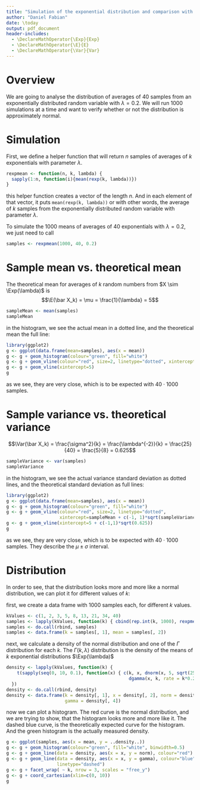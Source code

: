 ```yaml
---
title: "Simulation of the exponential distribution and comparison with the theoretical values"
author: "Daniel Fabian"
date: \today
output: pdf_document
header-includes:
  - \DeclareMathOperator{\Exp}{Exp}
  - \DeclareMathOperator{\E}{E}
  - \DeclareMathOperator{\Var}{Var}
---
```


# Overview

We are going to analyse the distribution of averages of 40 samples from an exponentially distributed random variable with $\lambda = 0.2$. We will run 1000 simulations at a time and want to verify whether or not the distribution is approximately normal.

# Simulation

First, we define a helper function that will return $n$ samples of averages of $k$ exponentials with parameter $\lambda$.

```r
rexpmean <- function(n, k, lambda) {
  sapply(1:n, function(i){mean(rexp(k, lambda))})
}
```

this helper function creates a vector of the length $n$. And in each element of that vector, it puts `mean(rexp(k, lambda))` or with other words, the average of $k$ samples from the exponentially distributed random variable with parameter $\lambda$.

To simulate the 1000 means of averages of 40 exponentials with $\lambda = 0.2$, we just need to call

```r
samples <- rexpmean(1000, 40, 0.2)
```

# Sample mean vs. theoretical mean

The theoretical mean for averages of $k$ random numbers from $X \sim \Exp(\lambda)$ is
$$\E(\bar X_k) = \mu = \frac{1}{\lambda} = 5$$

```r
sampleMean <- mean(samples)
sampleMean
```

in the histogram, we see the actual mean in a dotted line, and the theoretical mean the full line:

```r
library(ggplot2)
g <- ggplot(data.frame(mean=samples), aes(x = mean))
g <- g + geom_histogram(colour="green", fill="white")
g <- g + geom_vline(colour="red", size=2, linetype="dotted", xintercept=sampleMean)
g <- g + geom_vline(xintercept=5)
g
```

as we see, they are very close, which is to be expected with $40 \cdot 1000$ samples.

# Sample variance vs. theoretical variance

$$\Var(\bar X_k) = \frac{\sigma^2}{k} = \frac{\lambda^{-2}}{k} = \frac{25}{40} = \frac{5}{8} = 0.625$$

```r
sampleVariance <- var(samples)
sampleVariance
```

in the histogram, we see the actual variance standard deviation as dotted lines, and the theoretical standard deviation as full lines:

```r
library(ggplot2)
g <- ggplot(data.frame(mean=samples), aes(x = mean))
g <- g + geom_histogram(colour="green", fill="white")
g <- g + geom_vline(colour="red", size=2, linetype="dotted",
                    xintercept=sampleMean + c(-1, 1)*sqrt(sampleVariance))
g <- g + geom_vline(xintercept=5 + c(-1,1)*sqrt(0.625))
g
```

as we see, they are very close, which is to be expected with $40 \cdot 1000$ samples. They describe the $\mu \pm \sigma$ interval.

# Distribution

In order to see, that the distribution looks more and more like a normal distribution, we can plot it for different values of $k$:

first, we create a data frame with 1000 samples each, for different $k$ values.

```r
kValues <- c(1, 2, 3, 5, 8, 13, 21, 34, 40)
samples <- lapply(kValues, function(k) { cbind(rep.int(k, 1000), rexpmean(1000, k, 0.2)) })
samples <- do.call(rbind, samples)
samples <- data.frame(k = samples[, 1], mean = samples[, 2])
```

next, we calculate a density of the normal distribution and one of the $\Gamma$ distribution for each $k$. The $\Gamma(k,\lambda)$ distribution is the density of the means of $k$ exponential distributions $\Exp(\lambda)$

```r
density <- lapply(kValues, function(k) { 
    t(sapply(seq(0, 10, 0.1), function(x) { c(k, x, dnorm(x, 5, sqrt(25 / k)),
                                              dgamma(x, k, rate = k*0.2)) }))
  })
density <- do.call(rbind, density)
density <- data.frame(k = density[, 1], x = density[, 2], norm = density[, 3],
                      gamma = density[, 4])
```

now we can plot a histogram. The red curve is the normal distribution, and we are trying to show, that the histogram looks more and more like it. The dashed blue curve, is the theoretically expected curve for the histogram. And the green histogram is the actually measured density.

```r
g <- ggplot(samples, aes(x = mean, y = ..density..))
g <- g + geom_histogram(colour="green", fill="white", binwidth=0.5)
g <- g + geom_line(data = density, aes(x = x, y = norm), colour="red")
g <- g + geom_line(data = density, aes(x = x, y = gamma), colour="blue",
                   linetype="dashed")
g <- g + facet_wrap( ~ k, nrow = 3, scales = "free_y")
g <- g + coord_cartesian(xlim=c(0, 10))
g
```